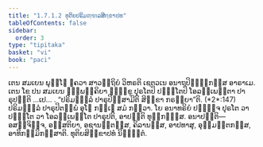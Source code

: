```yaml
---
title: "1.7.1.2 ທຸຕິຍປຣິມຓ຺ຑລສິກ຺ຂາປທ"
tableOfContents: false
sidebar:
  order: 3
type: "tipitaka"
basket: "vi"
book: "paci"
---
```



<DynamicBreadcrumb />

<Division number="577" book="paci">

<Paragraph number="1690" book="paci">
ເຕນ ສມເຍນ ພຸທ຺ໂຘ ຠຄວາ ສາວຕ຺ຖິຍໍ ວິຫຣຕິ ເຊຕວເນ ອນາຖປິຓ຺ຑິກສ຺ສ ອາຣາເມ. ເຕນ ໂຂ ປນ ສມເຍນ ຉພ຺ພຄ຺ຄິຍາ ຠິກ຺ຂູ ປຸຣໂຕປິ ປຈ຺ຉໂຕປິ ໂອລມ຺ເພນ຺ຕາ ປາຣຸປນ຺ຕິ …ເປ… .
</Paragraph>

<Paragraph number="1691" book="paci">
<Emphasis>“ປຣິມຓ຺ຑລໍ ປາຣຸປິສ຺ສາມີຕິ ສິກ຺ຂາ ກຣຓີຍາ”</Emphasis>ຕິ. (*2*:<Emphasis>147</Emphasis>)
</Paragraph>

<Paragraph number="1692" book="paci">
ປຣິມຓ຺ຑລໍ ປາຣຸປິຕພ຺ພໍ ອຸໂຠ ກຓ຺ເຓ ສມໍ ກຕ຺ວາ. ໂຍ ອນາທຣິຍໍ ປຏິຈ຺ຈ ປຸຣໂຕ ວາ ປຈ຺ຉໂຕ ວາ ໂອລມ຺ເພນ຺ໂຕ ປາຣຸປຕິ, ອາປຕ຺ຕິ ທຸກ຺ກຏສ຺ສ.
</Paragraph>

<Paragraph number="1693" book="paci">
ອນາປຕ຺ຕິ—  ອສຎ຺ຈິຈ຺ຈ, ອສ຺ສຕິຍາ, ອຊານນ຺ຕສ຺ສ, ຄິລານສ຺ສ, ອາປທາສຸ, ອຸມ຺ມຕ຺ຕກສ຺ສ, ອາທິກມ຺ມິກສ຺ສາຕິ.

</Paragraph>
</Division>

<Paragraph number="1694" type="center" book="paci">
ທຸຕິຍສິກ຺ຂາປທໍ ນິຏ຺ຐິຕໍ.
</Paragraph>